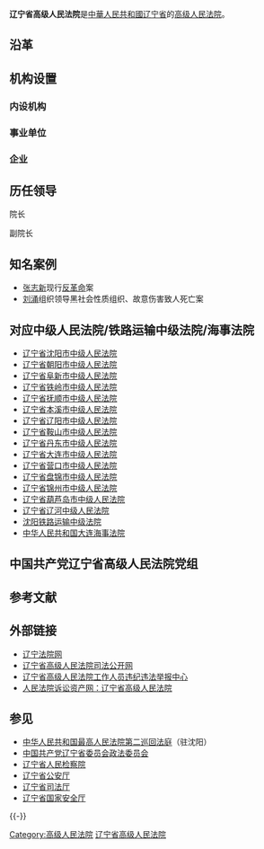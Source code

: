 {{Expand|time=2013-02-15}}
{{Infobox PRCG
|机构名称=辽宁省高级人民法院
|标志1=National Emblem of the People's Republic of China.svg
|职位1=院长
|人员1=[[郑青|郑青]]
|衔级1=[[二级大法官|二级大法官]]
|上诉法院=[[中华人民共和国最高人民法院|中华人民共和国最高人民法院]]
|业务上级机构=[[中华人民共和国最高人民法院|中华人民共和国最高人民法院]]
|组织上级机构=[[辽宁省人民代表大会|辽宁省人民代表大会]]<br>[[辽宁省人民代表大会常务委员会|辽宁省人民代表大会常务委员会]]
|中共上级=[[中国共产党辽宁省委员会|中国共产党辽宁省委员会]]
|中共本级=中国共产党辽宁省高级人民法院党组
|机构类型=[[高级人民法院|高级人民法院]]
|行政级别=副省级
|授权法源=[[中华人民共和国宪法|中华人民共和国宪法]]
|组织法规=[[中华人民共和国人民法院组织法|中华人民共和国人民法院组织法]]
|地址1=[[辽宁省|辽宁省]][[沈阳市|沈阳市]][[沈河区|沈河区]]惠工街132号
|网站=辽宁法院网
|网址=http://lnfy.chinacourt.org/
|成立时间=
|时期1=
|机构1=
}}

'''辽宁省高级人民法院'''是[[中華人民共和國|中華人民共和國]][[辽宁省|辽宁省]]的[[高级人民法院|高级人民法院]]。

==沿革==

==机构设置==
===内设机构===
===事业单位===
===企业===

==历任领导==
;院长

;副院长

==知名案例==
* [[张志新|张志新]]现行[[反革命|反革命]]案
* [[刘涌|刘涌]]组织领导黑社会性质组织、故意伤害致人死亡案

== 对应中级人民法院/铁路运输中级法院/海事法院 ==
* [[辽宁省沈阳市中级人民法院|辽宁省沈阳市中级人民法院]]
* [[辽宁省朝阳市中级人民法院|辽宁省朝阳市中级人民法院]]
* [[辽宁省阜新市中级人民法院|辽宁省阜新市中级人民法院]]
* [[辽宁省铁岭市中级人民法院|辽宁省铁岭市中级人民法院]]
* [[辽宁省抚顺市中级人民法院|辽宁省抚顺市中级人民法院]]
* [[辽宁省本溪市中级人民法院|辽宁省本溪市中级人民法院]]
* [[辽宁省辽阳市中级人民法院|辽宁省辽阳市中级人民法院]]
* [[辽宁省鞍山市中级人民法院|辽宁省鞍山市中级人民法院]]
* [[辽宁省丹东市中级人民法院|辽宁省丹东市中级人民法院]]
* [[辽宁省大连市中级人民法院|辽宁省大连市中级人民法院]]
* [[辽宁省营口市中级人民法院|辽宁省营口市中级人民法院]]
* [[辽宁省盘锦市中级人民法院|辽宁省盘锦市中级人民法院]]
* [[辽宁省锦州市中级人民法院|辽宁省锦州市中级人民法院]]
* [[辽宁省葫芦岛市中级人民法院|辽宁省葫芦岛市中级人民法院]]
* [[辽宁省辽河中级人民法院|辽宁省辽河中级人民法院]]
* [[沈阳铁路运输中级法院|沈阳铁路运输中级法院]]
* [[中华人民共和国大连海事法院|中华人民共和国大连海事法院]]

==中国共产党辽宁省高级人民法院党组==

==参考文献==
{{Reflist}}

== 外部链接 == 
*[http://lnfy.chinacourt.org/ 辽宁法院网]
*[http://www.lnsfy.gov.cn 辽宁省高级人民法院司法公开网]
*[http://jubao.court.gov.cn/lia 辽宁省高级人民法院工作人员违纪违法举报中心]
*[https://web.archive.org/web/20170415015231/http://www.rmfysszc.gov.cn/statichtml/rm_sindex/95/rm_sindex.shtml 人民法院诉讼资产网：辽宁省高级人民法院]

== 参见 ==
* [[中华人民共和国最高人民法院第二巡回法庭|中华人民共和国最高人民法院第二巡回法庭]]（驻沈阳）
* [[中国共产党辽宁省委员会政法委员会|中国共产党辽宁省委员会政法委员会]]
* [[辽宁省人民检察院|辽宁省人民检察院]]
* [[辽宁省公安厅|辽宁省公安厅]]
* [[辽宁省司法厅|辽宁省司法厅]]
* [[辽宁省国家安全厅|辽宁省国家安全厅]]

{{-}}
{{党和国家机构|辽宁省|level=高级}}
{{中华人民共和国各省级行政区|审判机关}}
{{中华人民共和国法院|地}}

[[Category:高级人民法院|Category:高级人民法院]]
[[Category:辽宁省高级人民法院|]]